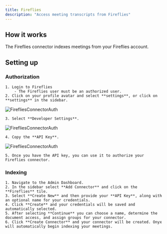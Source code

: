 ```yaml
---
title: Fireflies
description: "Access meeting transcripts from Fireflies"
---
```


## How it works

The Fireflies connector indexes meetings from your Fireflies account.

## Setting up

### Authorization

    1. Login to Fireflies
        - The Fireflies user must be an authorized user.
    2. Click on your profile avatar and select **settings**, or click on **settings** in the sidebar.

![FirefliesConnectorAuth](/assets/images/connectors/fireflies/fireflies1.png)

    3. Select **Developer Settings**.

![FirefliesConnectorAuth](/assets/images/connectors/fireflies/fireflies2.png)

    4. Copy the **API Key**.

![FirefliesConnectorAuth](/assets/images/connectors/fireflies/fireflies3.png)

    5. Once you have the API key, you can use it to authorize your Fireflies connector.

### Indexing

    1. Navigate to the Admin Dashboard.
    2. In the sidebar select **Add Connector** and click on the **Fireflies** tile.
    3. Select **Create New** and then provide your **API Key**, along with an optional name for your credentials.
    4. Click **Create** and your credentials will be saved and automatically selected.
    5. After selecting **Continue** you can choose a name, determine the document access, and assign groups for your connector.
    6. Click **Create Connector** and your connector will be created. Onyx will automatically begin indexing your meetings.
